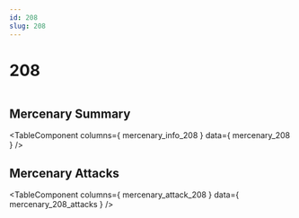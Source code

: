 ```yaml
---
id: 208
slug: 208
---
```



# 208

<div style = {{ display: "flex" }}>
    <Image img={require('@site/static/img/mercenaries/illust/thum_char_view_n_208.jpg')}/>
    
</div>

## Mercenary Summary

<TableComponent
  columns={ mercenary_info_208 }
  data={ mercenary_208 }
/>

## Mercenary Attacks

<TableComponent
  columns={ mercenary_attack_208 }
  data={ mercenary_208_attacks }
/>